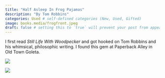 ```yaml
---
title: "Half Asleep In Frog Pajamas"
description: "By Tom Robbins"
categories: Used # self-defined categories (New, Used, Gifted)
image: books.media/frogfront.jpeg
draft: false # setting this to `true` will prevent your post from appearing on your listing page until you're ready!
---
```


I first read *Still Life With Woodpecker* and got hooked on Tom Robbins and his whimsical, philosophic writing. I found this gem at Paperback Alley in Old Town Goleta.

![](books.media/frogfront.jpeg){fig-align="center"}

![](books.media/frogback.jpeg){fig-align="center"}
